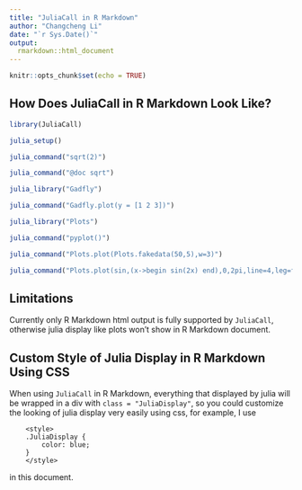 ```yaml
---
title: "JuliaCall in R Markdown"
author: "Changcheng Li"
date: "`r Sys.Date()`"
output: 
  rmarkdown::html_document
---
```


<style>
.JuliaDisplay {
    color: blue;
}
</style>

```r
knitr::opts_chunk$set(echo = TRUE)
```

## How Does JuliaCall in R Markdown Look Like?

```r
library(JuliaCall)

julia_setup()

julia_command("sqrt(2)")

julia_command("@doc sqrt")

julia_library("Gadfly")

julia_command("Gadfly.plot(y = [1 2 3])")

julia_library("Plots")

julia_command("pyplot()")

julia_command("Plots.plot(Plots.fakedata(50,5),w=3)")

julia_command("Plots.plot(sin,(x->begin sin(2x) end),0,2pi,line=4,leg=false,fill=(0,:orange))")
```

## Limitations

Currently only R Markdown html output is fully supported by
`JuliaCall`, otherwise julia display like plots won't show in R Markdown document.

## Custom Style of Julia Display in R Markdown Using CSS

When using `JuliaCall` in R Markdown,
everything that displayed by julia will be wrapped in 
a div with `class = "JuliaDisplay"`,
so you could customize the looking of julia display very easily using css,
for example, I use

```
    <style>
    .JuliaDisplay {
        color: blue;
    }
    </style>
```

in this document.
